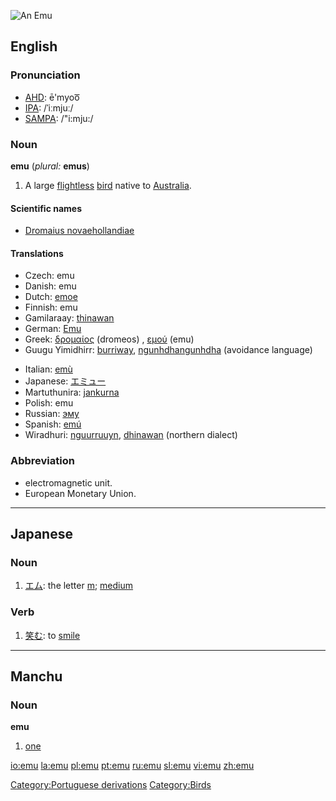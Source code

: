 [[Image:Emoe.jpg|thumb|An Emu]]
{{wikipedia}}
{{see|Emu|EMU|ému|emù}}
==English==

===Pronunciation===
*[[w:AHD|AHD]]: ē'myoo͞
*[[w:IPA|IPA]]: /ˈiːmjuː/
*[[w:SAMPA|SAMPA]]: /"i:mju:/

===Noun===
'''emu''' (''plural:'' '''emus''')

# A large [[flightless]] [[bird]] native to [[Australia]].

====Scientific names====
*[[Dromaius novaehollandiae]]

====Translations====
{{top}}
*Czech: emu {{m}}
*Danish: emu
*Dutch: [[emoe]] {{m}}
*Finnish: emu
*Gamilaraay: [[thinawan]]
*German: [[Emu]] {{m}}
*Greek: [[δρομαίος]] (dromeos) {{m}}, [[εμού]] (emu) {{n}}
*Guugu Yimidhirr: [[burriway]], [[ngunhdhangunhdha]] (avoidance language)
{{mid}}
*Italian: [[emù]] {{m}}
*Japanese: [[エミュー]]
*Martuthunira: [[jankurna]]
*Polish: emu
*Russian: [[эму]]
*Spanish: [[emú]] {{m}}
*Wiradhuri: [[nguurruuyn]], [[dhinawan]] (northern dialect)
{{bottom}}

===Abbreviation===
*electromagnetic unit.
*European Monetary Union.

----

==Japanese==

===Noun===
{{ja-noun|r|hira=えむ}}

# [[エム]]: the letter [[m]]; [[medium]]

===Verb===
{{ja-verb|r|hira=えむ}}

# [[笑む]]: to [[smile]]

[[Category:Portuguese derivations]]
[[Category:Birds]]

----

==Manchu==

===Noun===
'''emu'''

# [[one]]

[[io:emu]]
[[la:emu]]
[[pl:emu]]
[[pt:emu]]
[[ru:emu]]
[[sl:emu]]
[[vi:emu]]
[[zh:emu]]